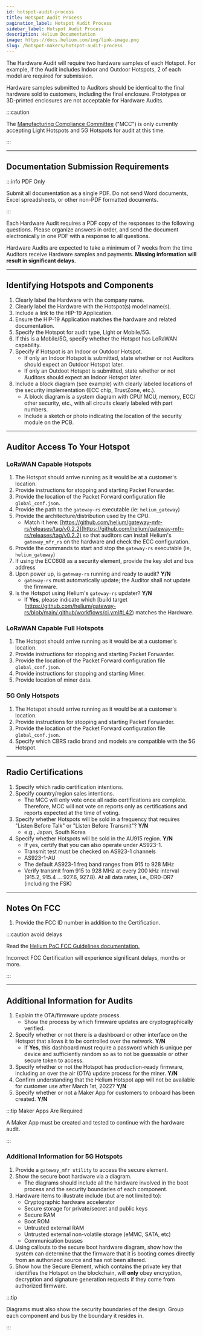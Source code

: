 ```yaml
---
id: hotspot-audit-process
title: Hotspot Audit Process
pagination_label: Hotspot Audit Process
sidebar_label: Hotspot Audit Process
description: Helium Documentation
image: https://docs.helium.com/img/link-image.png
slug: /hotspot-makers/hotspot-audit-process
---
```



<LegacyContentBanner />

The Hardware Audit will require two hardware samples of each Hotspot. For example, if the Audit
includes Indoor and Outdoor Hotspots, 2 of each model are required for submission.

Hardware samples submitted to Auditors should be identical to the final hardware sold to customers,
including the final enclosure. Prototypes or 3D-printed enclosures are not acceptable for Hardware
Audits.

:::caution

The [Manufacturing Compliance Committee](/hotspot-makers/compliance-committee) ("MCC") is only
currently accepting Light Hotspots and 5G Hotspots for audit at this time.

:::

---

## Documentation Submission Requirements

:::info PDF Only

Submit all documentation as a single PDF. Do not send Word documents, Excel spreadsheets, or other
non-PDF formatted documents.

:::

Each Hardware Audit requires a PDF copy of the responses to the following questions. Please organize
answers in order, and send the document electronically in one PDF with a response to all questions.

Hardware Audits are expected to take a minimum of 7 weeks from the time Auditors receive Hardware
samples and payments. **Missing information will result in significant delays.**

---

## Identifying Hotspots and Components

1. Clearly label the Hardware with the company name.
2. Clearly label the Hardware with the Hotspot(s) model name(s).
3. Include a link to the HIP-19 Application.
4. Ensure the HIP-19 Application matches the hardware and related documentation.
5. Specify the Hotspot for audit type, Light or Mobile/5G.
6. If this is a Mobile/5G, specify whether the Hotspot has LoRaWAN capability.
7. Specify if Hotspot is an Indoor or Outdoor Hotspot.
   - If only an Indoor Hotspot is submitted, state whether or not Auditors should expect an Outdoor
     Hotspot later.
   - If only an Outdoot Hotspot is submitted, state whether or not Auditors should expect an Indoor
     Hotspot later.
8. Include a block diagram (see example) with clearly labeled locations of the security
   implementation (ECC chip, TrustZone, etc.).
   - A block diagram is a system diagram with CPU/ MCU, memory, ECC/ other security, etc., with all
     circuits clearly labeled with part numbers.
   - Include a sketch or photo indicating the location of the security module on the PCB.

<!--TODO: include sample block diagram in 8a -->

---

## Auditor Access To Your Hotspot

### LoRaWAN Capable Hotspots

1. The Hotspot should arrive running as it would be at a customer's location.
2. Provide instructions for stopping and starting Packet Forwarder.
3. Provide the location of the Packet Forward configuration file `global_conf.json`.
4. Provide the path to the `gateway-rs` executable (ie: `helium_gateway`)
5. Provide the architecture/distribution used by the CPU.
   - Match it here:
     [https://github.com/helium/gateway-mfr-rs/releases/tag/v0.2.2](https://github.com/helium/gateway-mfr-rs/releases/tag/v0.2.2)
     so that auditors can install Helium's `gateway_mfr_rs` on the hardware and check the ECC
     configuration.
6. Provide the commands to start and stop the `gateway-rs` executable (ie, `helium_gateway`)
7. If using the ECC608 as a security element, provide the key slot and bus address
8. Upon power up, is `gateway-rs` running and ready to audit? **Y/N**
   - `gateway-rs` must automatically update; the Auditor shall not update the firmware.
9. Is the Hotspot using Helium's `gateway-rs` updater? **Y/N**
   - If **Yes**, please indicate which [build target
     (https://github.com/helium/gateway-rs/blob/main/.github/workflows/ci.yml#L42) matches the
     Hardware.

### LoRaWAN Capable Full Hotspots

1. The Hotspot should arrive running as it would be at a customer's location.
2. Provide instructions for stopping and starting Packet Forwarder.
3. Provide the location of the Packet Forward configuration file `global_conf.json`.
4. Provide instructions for stopping and starting Miner.
5. Provide location of miner data.

### 5G Only Hotspots

1. The Hotspot should arrive running as it would be at a customer's location.
2. Provide instructions for stopping and starting Packet Forwarder.
3. Provide the location of the Packet Forward configuration file `global_conf.json`.
4. Specify which CBRS radio brand and models are compatible with the 5G Hotspot.

---

## Radio Certifications

1. Specify which radio certification intentions.
2. Specify country/region sales intentions.
   - The MCC will only vote once all radio certifications are complete. Therefore, MCC will not vote
     on reports only as certifications and reports expected at the time of voting.
3. Specify whether Hotspots will be sold in a frequency that requires "Listen Before Talk" or
   "Listen Before Transmit"? **Y/N**
   - e.g., Japan, South Korea
4. Specify whether Hotspots will be sold in the AU915 region. **Y/N**
   - If yes, certify that you can also operate under AS923-1.
   - Transmit test must be checked on AS923-1 channels
   - AS923-1-AU
   - The default AS923-1 freq band ranges from 915 to 928 MHz
   - Verify transmit from 915 to 928 MHz at every 200 kHz interval (915.2, 915.4 ... 927.6, 927.8).
     At all data rates, i.e., DR0-DR7 (including the FSK)

---

## Notes On FCC

1. Provide the FCC ID number in addition to the Certification.

:::caution avoid delays

Read the
[Helium PoC FCC Guidelines documentation.](https://docs.google.com/document/d/1JDh1I2UyNCXgDGXq3zNH-IUj2184ApPuqT-wI-aNwZw/edit?usp=sharing)

Incorrect FCC Certification will experience significant delays, months or more.

:::

---

## Additional Information for Audits

1. Explain the OTA/firmware update process.
   - Show the process by which firmware updates are cryptographically verified.
2. Specify whether or not there is a dashboard or other interface on the Hotspot that allows it to
   be controlled over the network. **Y/N**
   - If **Yes**, this dashboard must require a password which is unique per device and sufficiently
     random so as to not be guessable or other secure token to access.
3. Specify whether or not the Hotspot has production-ready firmware, including an over the air (OTA)
   update process for the miner. **Y/N**
4. Confirm understanding that the Helium Hotspot app will not be available for customer use after
   March 1st, 2022? **Y/N**
5. Specify whether or not a Maker App for customers to onboard has been created. **Y/N**

:::tip Maker Apps Are Required

A Maker App must be created and tested to continue with the hardware audit.

:::

### Additional Information for 5G Hotspots

1. Provide a `gateway_mfr utility` to access the secure element.
2. Show the secure boot hardware via a diagram.
   - The diagrams should include all the hardware involved in the boot process and the security
     boundaries of each component.
3. Hardware items to illustrate include (but are not limited to):
   - Cryptographic hardware accelerator
   - Secure storage for private/secret and public keys
   - Secure RAM
   - Boot ROM
   - Untrusted external RAM
   - Untrusted external non-volatile storage (eMMC, SATA, etc)
   - Communication busses
4. Using callouts to the secure boot hardware diagram, show how the system can determine that the
   firmware that it is booting comes directly from an authorized source and has not been altered.
5. Show how the Secure Element, which contains the private key that identifies the Hotspot on the
   blockchain, will **only** obey encryption, decryption and signature generation requests if they
   come from authorized firmware.

:::tip

Diagrams must also show the security boundaries of the design. Group each component and bus by the
boundary it resides in.

:::
